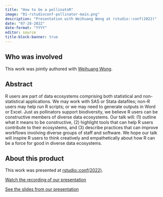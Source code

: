 ```yaml
---
title: "How to be a pollinatoR"
image: "01-rstudioconf-pollinator-main.png"
description: "Presentation with Weihuang Wong at rstudio::conf(2022)"
date: "07-28-2022"
date-format: "YYYY"
editor: source
title-block-banner: true
---
```


## Who was involved

This work was jointly authored with [Weihuang Wong](https://norc.org/about/experts/weihuang-wong.html){target='_blank'}. 

## Abstract

R users are part of data ecosystems comprising both statistical and non-statistical applications. We may work with SAS or Stata datafiles; non-R users may help run R scripts; or we may need to generate outputs in Word or Excel. Just as pollinators support biodiversity, we believe R users can be constructive members of diverse data ecosystems. Our talk will: (1) outline what it means to be constructive, (2) highlight tools that can help R users contribute to their ecosystems, and (3) describe practices that can improve workflows involving diverse groups of staff and software. We hope our talk will inspire R users to think creatively and empathetically about how R can be a force for good in diverse data ecosystems.

## About this product

This work was presented at [rstudio::conf(2022)](https://posit.co/blog/talks-and-workshops-from-rstudio-conf-2022/){target='_blank'}. 

[Watch the recording of our presentation](https://www.rstudio.com/conference/2022/talks/how-to-be-pollinator/){target="_blank"}

[See the slides from our presentation](https://rsconnect.norc.org/rstudioconf-pollinator/presentation.html#1){target="_blank"}


